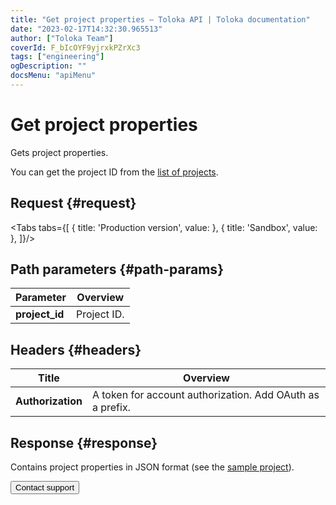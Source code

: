 ```yaml
---
title: "Get project properties — Toloka API | Toloka documentation"
date: "2023-02-17T14:32:30.965513"
author: ["Toloka Team"]
coverId: F_bIcOYF9yjrxkPZrXc3
tags: ["engineering"]
ogDescription: ""
docsMenu: "apiMenu"
---
```



# Get project properties

<Announce/>

Gets project properties.

You can get the project ID from the [list of projects](/docs/api/get-prj-list).

## Request {#request}

<Tabs tabs={[
  { title: 'Production version', value: <GetPrjList1/> },
  { title: 'Sandbox', value: <GetPrjList2/> },
]}/>

## Path parameters {#path-params}

Parameter | Overview
----- | -----
**project_id** | Project ID.

## Headers {#headers}

Title | Overview
----- | -----
**Authorization** | A token for account authorization. Add OAuth as a prefix.

## Response {#response}

Contains project properties in JSON format (see the [sample project](/docs/api/create-prj#body)).

<Button themeColor="light" view="default" size="l" type="link" url="/docs/guide/troubleshooting/support?form-source=api-get-prj">Contact support</Button>

